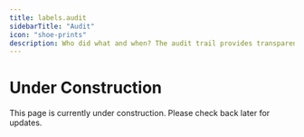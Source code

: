 ```yaml
---
title: labels.audit
sidebarTitle: "Audit"
icon: "shoe-prints"
description: Who did what and when? The audit trail provides transparency regarding data updates and changes in the Owner Labels dataset.
---
```


# Under Construction

This page is currently under construction. Please check back later for updates.